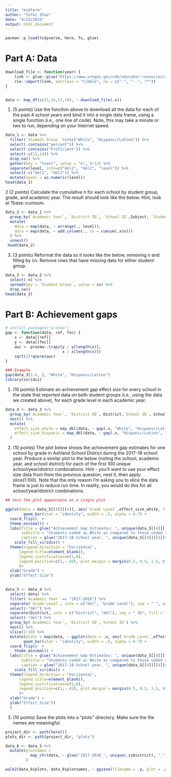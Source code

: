 ```yaml
---
title: "midterm"
author: "Yufei Zhao"
date: "4/23/2019"
output: html_document
---
```


```r
pacman::p_load(tidyverse, here, fs, glue)
```

# Part A: Data
```r
download_file <- function(year) {
    link <- glue::glue("https://www.oregon.gov/ode/educator-resources/assessment/TestResults20{year}/pagr_schools_ela_raceethnicity_{year-1}{year}.xlsx")
    rio::import(link, setclass = "tibble", na = c("-", "--", "*"))
}


data <- map_df(c(15,16,17,18), ~ download_file(.x))

```

1. (5 points) Use the function above to download all the data for each of the past 4 school years and bind it into a single data frame, using a single function (i.e., one line of code). Note, this may take a minute or two to run, depending on your Internet speed.
```r
data_1 <- data %>% 
  filter(`Student Group` %in%c("White", "Hispanic/Latino")) %>% 
  select(-contains("percent")) %>% 
  select(-contains("Proficient")) %>% 
  select(-c(13,14)) %>% 
  drop_na() %>% 
  gather(key = "level", value = "n", 9:12) %>% 
  separate(level, into=c("del1", "del2", "level")) %>% 
  select(-c("del1", "del2")) %>% 
  mutate(level = as.numeric(level))
head(data_1)
```

2 (2 points) Calculate the cumulative n for each school by student group, grade, and academic year. The result should look like the below. Hint, look at ?base::cumsum.
```r
data_2 <- data_1 %>% 
  group_by(`Academic Year`, `District ID`, `School ID`,Subject, `Student Group`, `Grade Level`) %>% nest() %>% 
  mutate(
    data = map(data, ~ arrange(., level)),
    data = map(data, ~ add_column(., cn = cumsum(.x$n)))
  ) %>% 
  unnest()
 head(data_2) 
```

3. (3 points) Reformat the data so it looks like the below, removing n and filling by cn. Remove rows that have missing data for either student group.
```r
data_3 <- data_2 %>% 
  select(-n) %>% 
  spread(key = `Student Group`, value = cn) %>% 
  drop_na()
head(data_3)
```

# Part B: Achievement gaps
```r
# install.packages("pracma")
gap <- function(data, ref, foc) {
    x <- data[[ref]]
    y <- data[[foc]]
    auc <- pracma::trapz(y / y[length(x)],
                         x / x[length(x)])
    sqrt(2)*qnorm(auc)
}

### Example
gap(data_3[1:4, ], "White", "Hispanic/Latino")
library(viridis)
```

1. (10 points) Estimate an achievement gap effect size for every school in the state that reported data on both student groups (i.e., using the data we created above), for each grade level in each academic year.
```r
data_4 <- data_3 %>% 
  group_by(`Academic Year`, `District ID`, District,`School ID`, School, `Grade Level`) %>% 
  nest() %>% 
  mutate(
    effect_size_white = map_dbl(data, ~ gap(.x, "White", "Hispanic/Latino")),
    effect_size_hispanic = map_dbl(data, ~ gap(.x, "Hispanic/Latino", "White"))
  )
```

2. (10 points) The plot below shows the achievement gap estimates for one school by grade in Ashland School District during the 2017-18 school year. Produce a similar plot to the below (noting the school, academic year, and school district) for each of the first 100 unique school/year/district combinations. Hint - you’ll want to use your effect size data from from the previous question, nest it, then apply slice(1:100). Note that the only reason I’m asking you to slice the data frame is just to reduce run time. In reality, you would do this for all school/year/district combinations.

```r
## test the plot appearance on a single plot

ggplot(data = data_5[[4]][[4]], aes(`Grade Level`,effect_size_white, fill = effect_size_white)) +
        geom_bar(stat = "identity", width = .5, alpha = 0.7) +
  coord_flip()  +
  theme_minimal() +
  labs(title = glue("Achievement Gap Estimates: ", unique(data_5[[4]][[4]]$School)),
       subtitle = "Students coded as White as compared to those coded as Hispanic/Latino",
       caption = glue("2017-18 School year, ", unique(data_5[[4]][[4]]$District), " School District, Oregon")) +
    scale_fill_viridis() +
  theme(legend.direction = "horizontal",
      legend.title=element_blank(),
      legend.justification=c(1,0),
      legend.position=c(1,-.45), plot.margin = margin(0.5, 0.5, 1.5, 0.5, "cm")
      )+
  xlab("Grade") +
  ylab("Effect Size")
  
```

```r
data_5 <- data_4 %>% 
  select(-data) %>% 
  filter(`Academic Year` == "2017-2018") %>% 
  separate(`Grade Level`, into = c("del", "Grade Level"), sep = " ", extra = "merge") %>% 
  select(-"del") %>%
  separate(District, into = c("District", "del"), sep = " SD", fill = "right") %>% 
  select(-"del") %>% 
  group_by(`Academic Year`, `District ID`,`School ID`) %>% 
  nest() %>% 
  slice(1:10) %>% 
  mutate(plots = map(data, ~ ggplot(data = .x, aes(`Grade Level`,effect_size_white, fill = effect_size_white)) +
        geom_bar(stat = "identity", width = .5, alpha = 0.7) +
  coord_flip()  +
    theme_minimal() +
  labs(title = glue("Achievement Gap Estimates: ", unique(data_5[[4]][[4]]$School)),
       subtitle = "Students coded as White as compared to those coded as Hispanic/Latino",
       caption = glue("2017-18 School year, ", unique(data_5[[4]][[4]]$District), " School District, Oregon")) +
    scale_fill_viridis() +
  theme(legend.direction = "horizontal",
      legend.title=element_blank(),
      legend.justification=c(1,0),
      legend.position=c(1,-.45), plot.margin = margin(0.5, 0.5, 1.5, 0.5, "cm")
      )+
  xlab("Grade") +
  ylab("Effect Size"))
  )
```

3. (10 points) Save the plots into a “plots” directory. Make sure the file names are meaningful.
```r
project_dir <- path(here())
plots_dir <- path(project_dir, "plots")

data_6 <- data_5 %>% 
  mutate(plotnames =
           map_chr(data, ~ glue("2017-2018_", unique(.x$District), "_",unique(.x$School), ".png"))
         )

walk2(data_6$plots, data_6$plotnames, ~ ggsave(filename = .y, plot = .x, dpi = 300, path = plots_dir, width = 7, height = 8))
```

